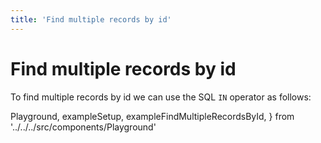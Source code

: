 ```yaml
---
title: 'Find multiple records by id'
---
```


# Find multiple records by id

To find multiple records by id we can use the SQL `IN` operator as follows:

  Playground,
  exampleSetup,
  exampleFindMultipleRecordsById,
} from '../../../src/components/Playground'

<Playground code={exampleFindMultipleRecordsById} setupCode={exampleSetup} />
